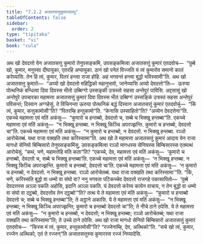 ```yaml
---
title: "7.2.2 अजातसत्तुकुमारवत्थु"
tableOfContents: false
sidebar:
  order: 2
type: "tipitaka"
basket: "vi"
book: "cula"
---
```



<DynamicBreadcrumb />

<Division number="339" book="cula">

<Paragraph number="1535" book="cula">
अथ खो देवदत्तो येन अजातसत्तु कुमारो तेनुपसङ्कमि, उपसङ्कमित्वा अजातसत्तुं कुमारं एतदवोच—  “पुब्बे खो, कुमार, मनुस्सा दीघायुका, एतरहि अप्पायुका. ठानं खो पनेतं विज्जति यं त्वं कुमारोव समानो कालं करेय्यासि. तेन हि त्वं, कुमार, पितरं हन्त्वा राजा होहि. अहं भगवन्तं हन्त्वा बुद्धो भविस्सामी”ति.
</Paragraph>

<Paragraph number="1536" book="cula">
अथ खो अजातसत्तु कुमारो—  “अय्यो खो देवदत्तो महिद्धिको महानुभावो, जानेय्यासि अय्यो देवदत्तो”ति—  ऊरुया पोत्थनिकं बन्धित्वा दिवा दिवस्स भीतो उब्बिग्गो उस्सङ्की उत्रस्तो सहसा अन्तेपुरं पाविसि. अद्दसासुं खो अन्तेपुरे उपचारका महामत्ता अजातसत्तुं कुमारं दिवा दिवस्स भीतं उब्बिग्गं उस्सङ्किं उत्रस्तं सहसा अन्तेपुरं पविसन्तं; दिस्वान अग्गहेसुं. ते विचिनन्ता ऊरुया पोत्थनिकं बद्धं दिस्वान अजातसत्तुं कुमारं एतदवोचुं—  “किं त्वं, कुमार, कत्तुकामोसी”ति? “पितरम्हि हन्तुकामो”ति. “केनासि उस्साहितो”ति? “अय्येन देवदत्तेना”ति. एकच्चे महामत्ता एवं मतिं अकंसु—  “कुमारो च हन्तब्बो, देवदत्तो च, सब्बे च भिक्खू हन्तब्बा”ति. एकच्चे महामत्ता एवं मतिं अकंसु—  “न भिक्खू हन्तब्बा. न भिक्खू किञ्चि अपरज्झन्ति. कुमारो च हन्तब्बो, देवदत्तो चा”ति. एकच्चे महामत्ता एवं मतिं अकंसु—  “न कुमारो च हन्तब्बो, न देवदत्तो. न भिक्खू हन्तब्बा. रञ्ञो आरोचेतब्बं. यथा राजा वक्खति तथा करिस्सामा”ति.
</Paragraph>

<Paragraph number="1537" book="cula">
अथ खो ते महामत्ता अजातसत्तुं कुमारं आदाय येन राजा मागधो सेनियो बिम्बिसारो तेनुपसङ्कमिंसु, उपसङ्कमित्वा रञ्ञो मागधस्स सेनियस्स बिम्बिसारस्स एतमत्थं आरोचेसुं. “कथं, भणे, महामत्तेहि मति कता”ति? “एकच्चे, देव, महामत्ता एवं मतिं अकंसु—  ‘कुमारो च हन्तब्बो, देवदत्तो च, सब्बे च भिक्खू हन्तब्बा’ति. एकच्चे महामत्ता एवं मतिं अकंसु—  ‘न भिक्खू हन्तब्बा. न भिक्खू किञ्चि अपरज्झन्ति. कुमारो च हन्तब्बो, देवदत्तो चा’ति. एकच्चे महामत्ता एवं मतिं अकंसु—  ‘न कुमारो च हन्तब्बो, न देवदत्तो. न भिक्खू हन्तब्बा. रञ्ञो आरोचेतब्बं. यथा राजा वक्खति तथा करिस्सामा’”ति. “किं, भणे, करिस्सति बुद्धो वा धम्मो वा संघो वा? ननु भगवता पटिकच्चेव देवदत्तो राजगहे पकासापितो—  ‘पुब्बे देवदत्तस्स अञ्ञा पकति अहोसि, इदानि अञ्ञा पकति. यं देवदत्तो करेय्य कायेन वाचाय, न तेन बुद्धो वा धम्मो वा संघो वा दट्ठब्बो, देवदत्तोव तेन दट्ठब्बो’”ति? तत्थ ये ते महामत्ता एवं मतिं अकंसु—  “कुमारो च हन्तब्बो देवदत्तो च; सब्बे च भिक्खू हन्तब्बा”ति; ते अट्ठाने अकासि. ये ते महामत्ता एवं मतिं अकंसु—  “न भिक्खू हन्तब्बा; न भिक्खू किञ्चि अपरज्झन्ति; कुमारो च हन्तब्बो देवदत्तो चा”ति; ते नीचे ठाने ठपेसि. ये ते महामत्ता एवं मतिं अकंसु—  “न कुमारो च हन्तब्बो, न देवदत्तो; न भिक्खू हन्तब्बा; रञ्ञो आरोचेतब्बं; यथा राजा वक्खति तथा करिस्सामा”ति; ते उच्चे ठाने ठपेसि. अथ खो राजा मागधो सेनियो बिम्बिसारो अजातसत्तुं कुमारं एतदवोच—  “किस्स मं त्वं, कुमार, हन्तुकामोसी”ति? “रज्जेनाम्हि, देव, अत्थिको”ति. “सचे खो त्वं, कुमार, रज्जेन अत्थिको, एतं ते रज्जन्”ति अजातसत्तुस्स कुमारस्स रज्जं निय्यादेसि.
</Paragraph>
</Division>